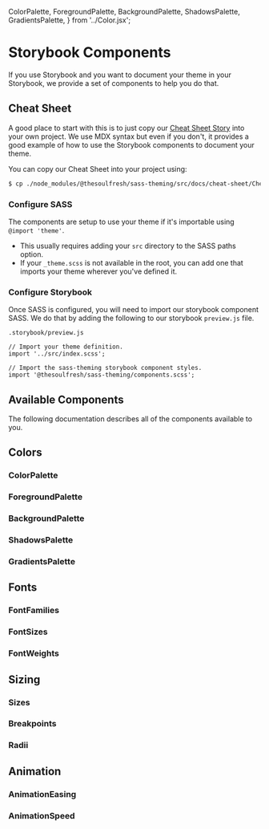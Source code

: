 
  ColorPalette,
  ForegroundPalette,
  BackgroundPalette,
  ShadowsPalette,
  GradientsPalette,
} from '../Color.jsx';

<Meta title="Cheat Sheet/Storybook" />

# Storybook Components

If you use Storybook and you want to document your theme
in your Storybook, we provide a set of
components to help you do that.

## Cheat Sheet

A good place to start with this is to just copy our
[Cheat Sheet Story](/?path=/docs/cheat-sheet-cheat-sheet--foregrounds)
into your own project. We use
MDX syntax but even if you don't, it provides a good
example of how to use the Storybook components to
document your theme.

You can copy our Cheat Sheet into your project using:

```sh
$ cp ./node_modules/@thesoulfresh/sass-theming/src/docs/cheat-sheet/Cheat.stories.mdx ./src
```

### Configure SASS

The components are setup to use your theme if it's
importable using `@import 'theme'`.

- This usually requires adding your `src` directory
  to the SASS paths option.
- If your `_theme.scss` is not available in the root,
  you can add one that imports your theme wherever
  you've defined it.

### Configure Storybook

Once SASS is configured, you will need to import our
storybook component SASS. We do that by adding the following
to our storybook `preview.js` file.

`.storybook/preview.js`

```
// Import your theme definition.
import '../src/index.scss';

// Import the sass-theming storybook component styles.
import '@thesoulfresh/sass-theming/components.scss';
```

## Available Components

The following documentation describes all of the components
available to you.

## Colors

### ColorPalette

<Description of={ColorPalette} />

<Canvas>
  <Story name="ColorPalette">
    <ColorPalette name="Primary" />
  </Story>
</Canvas>

<ArgsTable of={ColorPalette} />

### ForegroundPalette

<Description of={ForegroundPalette} />

<Canvas>
  <Story name="ForegroundPalette">
    <ForegroundPalette name="Foreground" />
  </Story>
</Canvas>

<ArgsTable of={ForegroundPalette} />

### BackgroundPalette

<Description of={BackgroundPalette} />

<Canvas>
  <Story name="BackgroundPalette">
    <BackgroundPalette name="Background" />
  </Story>
</Canvas>

<ArgsTable of={BackgroundPalette} />

### ShadowsPalette

<Description of={ShadowsPalette} />

<Canvas>
  <Story name="ShadowsPalette">
    <ShadowsPalette name="Shadows" />
  </Story>
</Canvas>

<ArgsTable of={ShadowsPalette} />

### GradientsPalette

<Description of={GradientsPalette} />

<Canvas>
  <Story name="GradientsPalette">
    <GradientsPalette name="Gradients" />
  </Story>
</Canvas>

<ArgsTable of={GradientsPalette} />

## Fonts

### FontFamilies

<Description of={FontFamilies} />

<Canvas>
  <Story name="FontFamilies">
    <FontFamilies />
  </Story>
</Canvas>

<ArgsTable of={FontFamilies} />

### FontSizes

<Description of={FontSizes} />

<Canvas>
  <Story name="FontSizes">
    <FontSizes />
  </Story>
</Canvas>

<ArgsTable of={FontSizes} />

### FontWeights

<Description of={FontWeights} />

<Canvas>
  <Story name="FontWeights">
    <FontWeights />
  </Story>
</Canvas>

<ArgsTable of={FontWeights} />

## Sizing

### Sizes

<Description of={Sizes} />

<Canvas>
  <Story name="Sizes">
    <Sizes />
  </Story>
</Canvas>

<ArgsTable of={Sizes} />

### Breakpoints

<Description of={Breakpoints} />

<Canvas>
  <Story name="Breakpoints">
    <Breakpoints />
  </Story>
</Canvas>

<ArgsTable of={Breakpoints} />

### Radii

<Description of={Radii} />

<Canvas>
  <Story name="Radii">
    <Radii />
  </Story>
</Canvas>

<ArgsTable of={Radii} />

## Animation

### AnimationEasing

<Description of={AnimationEasing} />

<Canvas>
  <Story name="AnimationEasing">
    <AnimationEasing />
  </Story>
</Canvas>

<ArgsTable of={AnimationEasing} />

### AnimationSpeed

<Description of={AnimationSpeed} />

<Canvas>
  <Story name="AnimationSpeed">
    <AnimationSpeed />
  </Story>
</Canvas>

<ArgsTable of={AnimationSpeed} />


